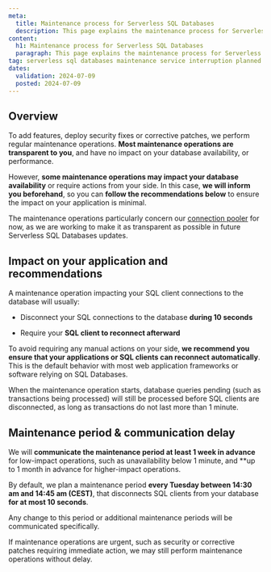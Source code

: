 ```yaml
---
meta:
  title: Maintenance process for Serverless SQL Databases
  description: This page explains the maintenance process for Serverless SQL Databases and its potential impact on your applications
content:
  h1: Maintenance process for Serverless SQL Databases
  paragraph: This page explains the maintenance process for Serverless SQL Databases and its potential impact on your applications
tag: serverless sql databases maintenance service interruption planned operation
dates:
  validation: 2024-07-09
  posted: 2024-07-09
---
```


## Overview

To add features, deploy security fixes or corrective patches, we perform regular maintenance operations. **Most maintenance operations are transparent to you**, and have no impact on your database availability, or performance.

However, **some maintenance operations may impact your database availability** or require actions from your side. In this case, **we will inform you beforehand**, so you can **follow the recommendations below** to ensure the impact on your application is minimal.

The maintenance operations particularly concern our [connection pooler](/serverless/sql-databases/reference-content/serverless-sql-databases-overview/) for now, as we are working to make it as transparent as possible in future Serverless SQL Databases updates.

## Impact on your application and recommendations

A maintenance operation impacting your SQL client connections to the database will usually:

- Disconnect your SQL connections to the database **during 10 seconds**

- Require your **SQL client to reconnect afterward**

To avoid requiring any manual actions on your side, **we recommend you ensure that your applications or SQL clients can reconnect automatically**. This is the default behavior with most web application frameworks or software relying on SQL Databases.

<Message type="note">
When the maintenance operation starts, database queries pending (such as transactions being processed) will still be processed before SQL clients are disconnected, as long as transactions do not last more than 1 minute.
</Message>

## Maintenance period & communication delay

We will **communicate the maintenance period at least 1 week in advance** for low-impact operations, such as unavailability below 1 minute, and **up to 1 month in advance for higher-impact operations.

By default, we plan a maintenance period **every Tuesday between 14:30 am and 14:45 am (CEST)**, that disconnects SQL clients from your database **for at most 10 seconds**.

Any change to this period or additional maintenance periods will be communicated specifically. 

<Message type="note">
If maintenance operations are urgent, such as security or corrective patches requiring immediate action, we may still perform maintenance operations without delay.
</Message>
